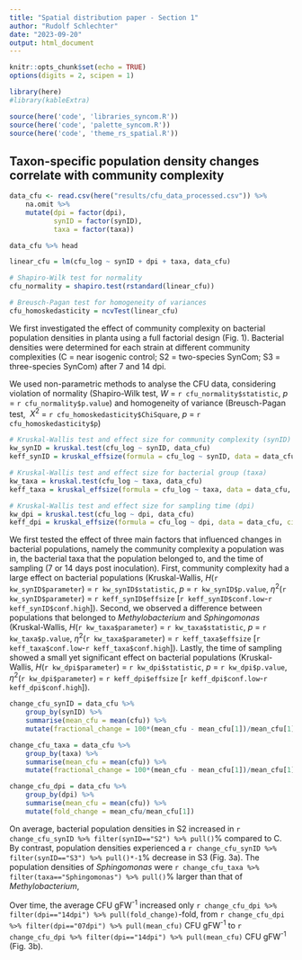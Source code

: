 ```yaml
---
title: "Spatial distribution paper - Section 1"
author: "Rudolf Schlechter"
date: "2023-09-20"
output: html_document
---
```


```r
knitr::opts_chunk$set(echo = TRUE)
options(digits = 2, scipen = 1)

library(here)
#library(kableExtra)

source(here('code', 'libraries_syncom.R'))
source(here('code', 'palette_syncom.R'))
source(here('code', 'theme_rs_spatial.R'))

```

## Taxon-specific population density changes correlate with community complexity

```r
data_cfu <- read.csv(here("results/cfu_data_processed.csv")) %>% 
    na.omit %>% 
    mutate(dpi = factor(dpi),
           synID = factor(synID),
           taxa = factor(taxa))
```

```r
data_cfu %>% head
```

```r
linear_cfu = lm(cfu_log ~ synID + dpi + taxa, data_cfu)

# Shapiro-Wilk test for normality
cfu_normality = shapiro.test(rstandard(linear_cfu))

# Breusch-Pagan test for homogeneity of variances
cfu_homoskedasticity = ncvTest(linear_cfu)
```


We first investigated the effect of community complexity on bacterial population densities in planta using a full factorial design (Fig. 1). Bacterial densities were determined for each strain at different community complexities (C = near isogenic control; S2 = two-species SynCom; S3 = three-species SynCom) after 7 and 14 dpi.

We used non-parametric methods to analyse the CFU data, considering violation of normality (Shapiro-Wilk test, *W* = `r cfu_normality$statistic`, *p* = `r cfu_normality$p.value`) and homogeneity of variance (Breusch-Pagan test, $\ X^{2}$ = `r cfu_homoskedasticity$ChiSquare`, *p* = `r cfu_homoskedasticity$p`)

```r
# Kruskal-Wallis test and effect size for community complexity (synID)
kw_synID = kruskal.test(cfu_log ~ synID, data_cfu)
keff_synID = kruskal_effsize(formula = cfu_log ~ synID, data = data_cfu, ci=TRUE, nboot=100)

# Kruskal-Wallis test and effect size for bacterial group (taxa)
kw_taxa = kruskal.test(cfu_log ~ taxa, data_cfu)
keff_taxa = kruskal_effsize(formula = cfu_log ~ taxa, data = data_cfu, ci=TRUE, nboot=100)

# Kruskal-Wallis test and effect size for sampling time (dpi)
kw_dpi = kruskal.test(cfu_log ~ dpi, data_cfu)
keff_dpi = kruskal_effsize(formula = cfu_log ~ dpi, data = data_cfu, ci=TRUE, nboot=100)

```

We first tested the effect of three main factors that influenced changes in bacterial populations, namely the community complexity a population was in, the bacterial taxa that the population belonged to, and the time of sampling (7 or 14 days post inoculation). First, community complexity had a large effect on bacterial populations (Kruskal-Wallis, *H*(`r kw_synID$parameter`) = `r kw_synID$statistic`, *p* = `r kw_synID$p.value`, $\eta^{2}$(`r kw_synID$parameter`) = `r keff_synID$effsize` [`r keff_synID$conf.low`-`r keff_synID$conf.high`]). Second, we observed a difference between populations that belonged to *Methylobacterium* and *Sphingomonas* (Kruskal-Wallis, *H*(`r kw_taxa$parameter`) = `r kw_taxa$statistic`, *p* = `r kw_taxa$p.value`, $\eta^{2}$(`r kw_taxa$parameter`) = `r keff_taxa$effsize` [`r keff_taxa$conf.low`-`r keff_taxa$conf.high`]). Lastly, the time of sampling showed a small yet significant effect on bacterial populations (Kruskal-Wallis, *H*(`r kw_dpi$parameter`) = `r kw_dpi$statistic`, *p* = `r kw_dpi$p.value`, $\eta^{2}$(`r kw_dpi$parameter`) = `r keff_dpi$effsize` [`r keff_dpi$conf.low`-`r keff_dpi$conf.high`]).

```r
change_cfu_synID = data_cfu %>% 
    group_by(synID) %>% 
    summarise(mean_cfu = mean(cfu)) %>% 
    mutate(fractional_change = 100*(mean_cfu - mean_cfu[1])/mean_cfu[1])

change_cfu_taxa = data_cfu %>% 
    group_by(taxa) %>% 
    summarise(mean_cfu = mean(cfu)) %>% 
    mutate(fractional_change = 100*(mean_cfu - mean_cfu[1])/mean_cfu[1])

change_cfu_dpi = data_cfu %>% 
    group_by(dpi) %>% 
    summarise(mean_cfu = mean(cfu)) %>% 
    mutate(fold_change = mean_cfu/mean_cfu[1])
```


On average, bacterial population densities in S2 increased in `r change_cfu_synID %>% filter(synID=="S2") %>% pull()`% compared to C. By contrast, population densities experienced a `r change_cfu_synID %>% filter(synID=="S3") %>% pull()*-1`% decrease in S3 (Fig. 3a). 
The population densities of *Sphingomonas* were `r change_cfu_taxa %>% filter(taxa=="Sphingomonas") %>% pull()`% larger than that of *Methylobacterium*,

Over time, the average CFU gFW^-1^ increased only `r change_cfu_dpi %>% filter(dpi=="14dpi") %>% pull(fold_change)`-fold, from `r change_cfu_dpi %>% filter(dpi=="07dpi") %>% pull(mean_cfu)`  CFU gFW^-1^ to `r change_cfu_dpi %>% filter(dpi=="14dpi") %>% pull(mean_cfu)` CFU gFW^-1^ (Fig. 3b).



